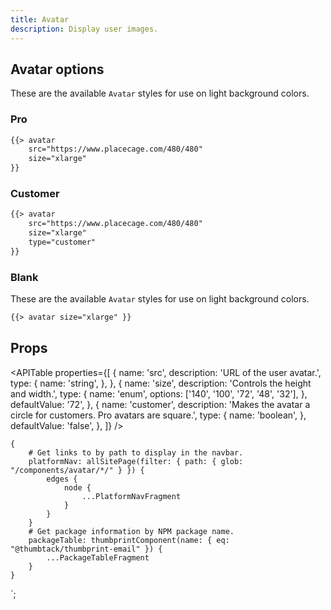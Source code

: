 ```yaml
---
title: Avatar
description: Display user images.
---
```



<ComponentHeader data={props.data} />

## Avatar options

These are the available `Avatar` styles for use on light background colors.

### Pro

```email emailPartial=avatar
{{> avatar
    src="https://www.placecage.com/480/480"
    size="xlarge"
}}
```

### Customer

```email emailPartial=avatar
{{> avatar
    src="https://www.placecage.com/480/480"
    size="xlarge"
    type="customer"
}}
```

### Blank

These are the available `Avatar` styles for use on light background colors.

```email emailPartial=avatar
{{> avatar size="xlarge" }}
```

## Props

<APITable
    properties={[
        {
            name: 'src',
            description: 'URL of the user avatar.',
            type: {
                name: 'string',
            },
        },
        {
            name: 'size',
            description: 'Controls the height and width.',
            type: {
                name: 'enum',
                options: ['140', '100', '72', '48', '32'],
            },
            defaultValue: '72',
        },
        {
            name: 'customer',
            description: 'Makes the avatar a circle for customers. Pro avatars are square.',
            type: {
                name: 'boolean',
            },
            defaultValue: 'false',
        },
    ]}
/>

<ComponentFooter data={props.data} />

    {
        # Get links to by path to display in the navbar.
        platformNav: allSitePage(filter: { path: { glob: "/components/avatar/*/" } }) {
            edges {
                node {
                    ...PlatformNavFragment
                }
            }
        }
        # Get package information by NPM package name.
        packageTable: thumbprintComponent(name: { eq: "@thumbtack/thumbprint-email" }) {
            ...PackageTableFragment
        }
    }
`;

